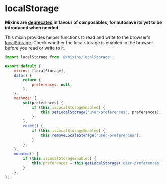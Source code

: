 
<Meta title="Mixins/localStorage" />

# localStorage

**Mixins are [deprecated](../?path=/docs/guide-technical-roadmap--docs#vue3-composition-api-35) in favour of composables, for autosave its yet to be introduced when needed.**

This mixin provides helper functions to read and write to the browser's [localStorage](https://developer.mozilla.org/en-US/docs/Web/API/Window/localStorage). Check whether the local storage is enabled in the browser before you read or write to it.

```js
import localStorage from '@/mixins/localStorage';

export default {
	mixins: [localStorage],
	data() {
		return {
			preferences: null,
		};
	},
	methods: {
		set(preferences) {
			if (this.isLocalStorageEnabled) {
				this.setLocalStorage('user-preferences', preferences);
			}
		},
		reset() {
			if (this.isLocalStorageEnabled) {
				this.removeLocaleStorage('user-preferences');
			}
		},
	},
	mounted() {
		if (this.isLocalStorageEnabled) {
			this.preferences = this.getLocalStorage('user-preferences');
		}
	},
};
```
